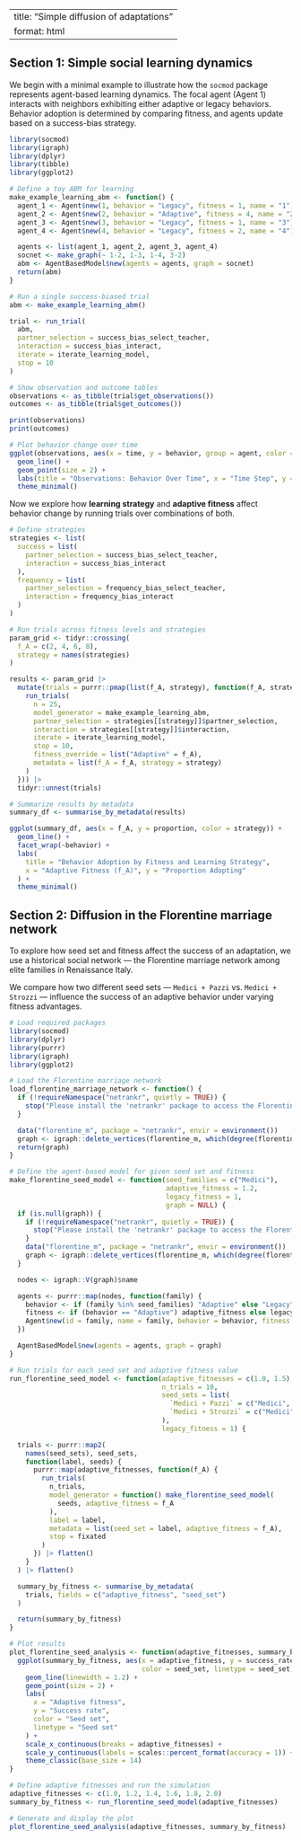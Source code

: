
---
title: "Simple diffusion of adaptations"
format: html
---


## Section 1: Simple social learning dynamics

We begin with a minimal example to illustrate how the `socmod` package represents agent-based learning dynamics. The focal agent (Agent 1) interacts with neighbors exhibiting either adaptive or legacy behaviors. Behavior adoption is determined by comparing fitness, and agents update based on a success-bias strategy.

```r
library(socmod)
library(igraph)
library(dplyr)
library(tibble)
library(ggplot2)
```

```r
# Define a toy ABM for learning
make_example_learning_abm <- function() {
  agent_1 <- Agent$new(1, behavior = "Legacy", fitness = 1, name = "1")
  agent_2 <- Agent$new(2, behavior = "Adaptive", fitness = 4, name = "2")
  agent_3 <- Agent$new(3, behavior = "Legacy", fitness = 1, name = "3")
  agent_4 <- Agent$new(4, behavior = "Legacy", fitness = 2, name = "4")

  agents <- list(agent_1, agent_2, agent_3, agent_4)
  socnet <- make_graph(~ 1-2, 1-3, 1-4, 3-2)
  abm <- AgentBasedModel$new(agents = agents, graph = socnet)
  return(abm)
}
```

```r
# Run a single success-biased trial
abm <- make_example_learning_abm()

trial <- run_trial(
  abm,
  partner_selection = success_bias_select_teacher,
  interaction = success_bias_interact,
  iterate = iterate_learning_model,
  stop = 10
)

# Show observation and outcome tables
observations <- as_tibble(trial$get_observations())
outcomes <- as_tibble(trial$get_outcomes())

print(observations)
print(outcomes)
```

```r
# Plot behavior change over time
ggplot(observations, aes(x = time, y = behavior, group = agent, color = agent)) +
  geom_line() +
  geom_point(size = 2) +
  labs(title = "Observations: Behavior Over Time", x = "Time Step", y = "Behavior") +
  theme_minimal()
```



Now we explore how **learning strategy** and **adaptive fitness** affect behavior change by running trials over combinations of both.

```r
# Define strategies
strategies <- list(
  success = list(
    partner_selection = success_bias_select_teacher,
    interaction = success_bias_interact
  ),
  frequency = list(
    partner_selection = frequency_bias_select_teacher,
    interaction = frequency_bias_interact
  )
)
```

```r
# Run trials across fitness levels and strategies
param_grid <- tidyr::crossing(
  f_A = c(2, 4, 6, 8),
  strategy = names(strategies)
)

results <- param_grid |>
  mutate(trials = purrr::pmap(list(f_A, strategy), function(f_A, strategy) {
    run_trials(
      n = 25,
      model_generator = make_example_learning_abm,
      partner_selection = strategies[[strategy]]$partner_selection,
      interaction = strategies[[strategy]]$interaction,
      iterate = iterate_learning_model,
      stop = 10,
      fitness_override = list("Adaptive" = f_A),
      metadata = list(f_A = f_A, strategy = strategy)
    )
  })) |>
  tidyr::unnest(trials)
```

```r
# Summarize results by metadata
summary_df <- summarise_by_metadata(results)

ggplot(summary_df, aes(x = f_A, y = proportion, color = strategy)) +
  geom_line() +
  facet_wrap(~behavior) +
  labs(
    title = "Behavior Adoption by Fitness and Learning Strategy",
    x = "Adaptive Fitness (f_A)", y = "Proportion Adopting"
  ) +
  theme_minimal()
```
## Section 2: Diffusion in the Florentine marriage network

To explore how seed set and fitness affect the success of an adaptation, we use a historical social network — the Florentine marriage network among elite families in Renaissance Italy.

We compare how two different seed sets — `Medici + Pazzi` vs. `Medici + Strozzi` — influence the success of an adaptive behavior under varying fitness advantages.

```r
# Load required packages
library(socmod)
library(dplyr)
library(purrr)
library(igraph)
library(ggplot2)

# Load the Florentine marriage network
load_florentine_marriage_network <- function() {
  if (!requireNamespace("netrankr", quietly = TRUE)) {
    stop("Please install the 'netrankr' package to access the Florentine families network.")
  }

  data("florentine_m", package = "netrankr", envir = environment())
  graph <- igraph::delete_vertices(florentine_m, which(degree(florentine_m) == 0))
  return(graph)
}

# Define the agent-based model for given seed set and fitness
make_florentine_seed_model <- function(seed_families = c("Medici"),
                                       adaptive_fitness = 1.2,
                                       legacy_fitness = 1,
                                       graph = NULL) {
  if (is.null(graph)) {
    if (!requireNamespace("netrankr", quietly = TRUE)) {
      stop("Please install the 'netrankr' package to access the Florentine families network.")
    }
    data("florentine_m", package = "netrankr", envir = environment())
    graph <- igraph::delete_vertices(florentine_m, which(degree(florentine_m) == 0))
  }

  nodes <- igraph::V(graph)$name

  agents <- purrr::map(nodes, function(family) {
    behavior <- if (family %in% seed_families) "Adaptive" else "Legacy"
    fitness <- if (behavior == "Adaptive") adaptive_fitness else legacy_fitness
    Agent$new(id = family, name = family, behavior = behavior, fitness = fitness)
  })

  AgentBasedModel$new(agents = agents, graph = graph)
}

# Run trials for each seed set and adaptive fitness value
run_florentine_seed_model <- function(adaptive_fitnesses = c(1.0, 1.5),
                                      n_trials = 10,
                                      seed_sets = list(
                                        `Medici + Pazzi` = c("Medici", "Pazzi"),
                                        `Medici + Strozzi` = c("Medici", "Strozzi")
                                      ),
                                      legacy_fitness = 1) {

  trials <- purrr::map2(
    names(seed_sets), seed_sets,
    function(label, seeds) {
      purrr::map(adaptive_fitnesses, function(f_A) {
        run_trials(
          n_trials,
          model_generator = function() make_florentine_seed_model(
            seeds, adaptive_fitness = f_A
          ),
          label = label,
          metadata = list(seed_set = label, adaptive_fitness = f_A),
          stop = fixated
        )
      }) |> flatten()
    }
  ) |> flatten()

  summary_by_fitness <- summarise_by_metadata(
    trials, fields = c("adaptive_fitness", "seed_set")
  )

  return(summary_by_fitness)
}

# Plot results
plot_florentine_seed_analysis <- function(adaptive_fitnesses, summary_by_fitness) {
  ggplot(summary_by_fitness, aes(x = adaptive_fitness, y = success_rate,
                                 color = seed_set, linetype = seed_set)) +
    geom_line(linewidth = 1.2) +
    geom_point(size = 2) +
    labs(
      x = "Adaptive fitness",
      y = "Success rate",
      color = "Seed set",
      linetype = "Seed set"
    ) +
    scale_x_continuous(breaks = adaptive_fitnesses) +
    scale_y_continuous(labels = scales::percent_format(accuracy = 1)) +
    theme_classic(base_size = 14)
}
```

```r
# Define adaptive fitnesses and run the simulation
adaptive_fitnesses <- c(1.0, 1.2, 1.4, 1.6, 1.8, 2.0)
summary_by_fitness <- run_florentine_seed_model(adaptive_fitnesses)

# Generate and display the plot
plot_florentine_seed_analysis(adaptive_fitnesses, summary_by_fitness)
```
